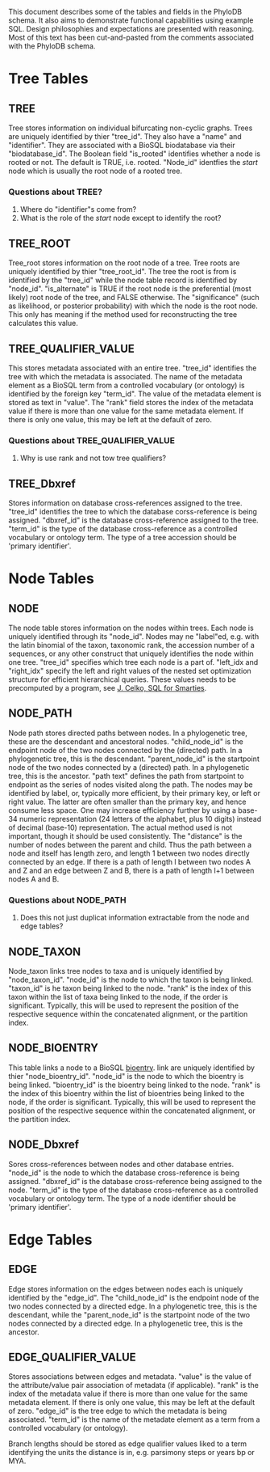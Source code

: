This document describes some of the tables and fields in the PhyloDB schema. It also aims to demonstrate functional capabilities using example SQL. Design philosophies and expectations are presented with reasoning. Most of this text has been cut-and-pasted from the comments associated with the PhyloDB schema.

=Tree Tables=

==TREE==
Tree stores information on individual bifurcating non-cyclic graphs. Trees are uniquely identified by thier "tree_id". They also have a "name" and "identifier". They are associated with a BioSQL biodatabase via their "biodatabase_id". The Boolean field "is_rooted" identifies whether a node is rooted or not. The default is TRUE, i.e. rooted. "Node_id" identfies the ''start'' node which is usually the root node of a rooted tree.

===Questions about TREE?===
#Where do "identifier"s come from?
#What is the role of the ''start'' node except to identify the root?

==TREE_ROOT==
Tree_root stores information on the root node of a tree. Tree roots are uniquely identified by thier "tree_root_id". The tree the root is from is identified by the "tree_id" while the node table record is identified by "node_id". "is_alternate" is TRUE if the root node is the preferential (most likely) root node of the tree, and FALSE otherwise. The "significance" (such as likelihood, or posterior probability) with which the node is the root node. This only has meaning if the method used for reconstructing the tree calculates this value.

==TREE_QUALIFIER_VALUE==
This stores metadata associated with an entire tree. "tree_id" identifies the tree with which the metadata is associated. The name of the metadata element as a BioSQL term from a controlled vocabulary (or ontology) is identified by the foreign key "term_id". The value of the metadata element is stored as text in "value". The "rank" field stores the index of the metadata value if there is more than one value for the same metadata element. If there is only one value, this may be left at the default of zero.

===Questions about TREE_QUALIFIER_VALUE===
#Why is use rank and not tow tree qualifiers?

==TREE_Dbxref==
Stores information on database cross-references assigned to the tree. "tree_id" identifies the tree to which the database corss-reference is being assigned. "dbxref_id" is the database cross-reference assigned to the tree. "term_id" is the type of the database cross-reference as a controlled vocabulary or ontology term. The type of a tree accession should be 'primary identifier'.

=Node Tables=

==NODE==
The node table stores information on the nodes within trees. Each node is uniquely identified through its "node_id". Nodes may ne "label"ed, e.g. with the latin binomial of the taxon, taxonomic rank, the accession number of a sequences, or any other construct that uniquely identifies the node within one tree. "tree_id" specifies which tree each node is a part of. "left_idx and "right_idx" specify the left and right values of the nested set optimization structure for efficient hierarchical queries. These values needs to be precomputed by a program, see [http://rs18.rapidshare.com/files/4441805/Trees_and_Hierarchies_in_SQL_for_Smarties.pdf J. Celko, SQL for Smarties].

==NODE_PATH==
Node path stores directed paths between nodes. In a phylogenetic tree, these are the descendant and ancestoral nodes. "child_node_id" is the endpoint node of the two nodes connected by the (directed) path. In a phylogenetic tree, this is the descendant. "parent_node_id" is the startpoint node of the two nodes connected by a (directed) path. In a phylogenetic tree, this is the ancestor. "path text" defines the path from startpoint to endpoint as the series of nodes visited along the path. The nodes may be identified by label, or, typically more efficient, by their primary key, or left or right value. The latter are often smaller than the primary key, and hence consume less space. One may increase efficiency further by using a base-34 numeric representation (24 letters of the alphabet, plus 10 digits) instead of decimal (base-10) representation. The actual method used is not important, though it should be used consistently. The "distance" is the number of nodes between the parent and child. Thus the path between a node and itself has length zero, and length 1 between two nodes directly connected by an edge. If there is a path of length l between two nodes A and Z and an edge between Z and B, there is a path of length l+1 between nodes A and B.

===Questions about NODE_PATH===
#Does this not just duplicat information extractable from the node and edge tables?

==NODE_TAXON==
Node_taxon links tree nodes to taxa and is uniquely identified by "node_taxon_id". "node_id" is the node to which the taxon is being linked. "taxon_id" is he taxon being linked to the node. "rank" is the index of this taxon within the list of taxa being linked to the node, if the order is significant. Typically, this will be used to represent the position of the respective sequence within the concatenated alignment, or the partition index.

==NODE_BIOENTRY==
This table links a node to a BioSQL [[Schema_Overview#BIOENTRY|bioentry]]. link are uniquely identified by thier "node_bioentry_id". "node_id" is the node to which the bioentry is being linked. "bioentry_id" is the bioentry being linked to the node. "rank" is the index of this bioentry within the list of bioentries being linked to the node, if the order is significant. Typically, this will be used to represent the position of the respective sequence within the concatenated alignment, or the partition index.

==NODE_Dbxref==
Sores cross-references between nodes and other database entries. "node_id" is the node to which the database cross-reference is being assigned. "dbxref_id" is the database cross-reference being assigned to the node. "term_id" is the type of the database cross-reference as a controlled vocabulary or ontology term. The type of a node identifier should be 'primary identifier'.

=Edge Tables=



==EDGE==
Edge stores information on the edges between nodes each is uniquely identified by the "edge_id". The "child_node_id" is the endpoint node of the two nodes connected by a directed edge. In a phylogenetic tree, this is the descendant, while the "parent_node_id" is the startpoint node of the two nodes connected by a directed edge. In a phylogenetic tree, this is the ancestor.

==EDGE_QUALIFIER_VALUE==
Stores associations between edges and metadata. "value" is the value of the attribute/value pair association of metadata (if applicable). "rank" is the index of the metadata value if there is more than one value for the same metadata element. If there is only one value, this may be left at the default of zero. "edge_id" is the tree edge to which the metadata is being associated. "term_id" is the name of the metadate element as a term from a controlled vocabulary (or ontology).

Branch lengths should be stored as edge qualifier values liked to a term identifying the units the distance is in, e.g. parsimony steps or years bp or MYA.